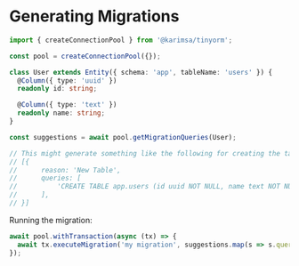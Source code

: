 # Generating Migrations

```ts
import { createConnectionPool } from '@karimsa/tinyorm';

const pool = createConnectionPool({});

class User extends Entity({ schema: 'app', tableName: 'users' }) {
  @Column({ type: 'uuid' })
  readonly id: string;

  @Column({ type: 'text' })
  readonly name: string;
}

const suggestions = await pool.getMigrationQueries(User);

// This might generate something like the following for creating the table:
// [{
//      reason: 'New Table',
//      queries: [
//          'CREATE TABLE app.users (id uuid NOT NULL, name text NOT NULL);',
//      ],
// }]
```

Running the migration:

```ts
await pool.withTransaction(async (tx) => {
  await tx.executeMigration('my migration', suggestions.map(s => s.queries).flat());
});
```
